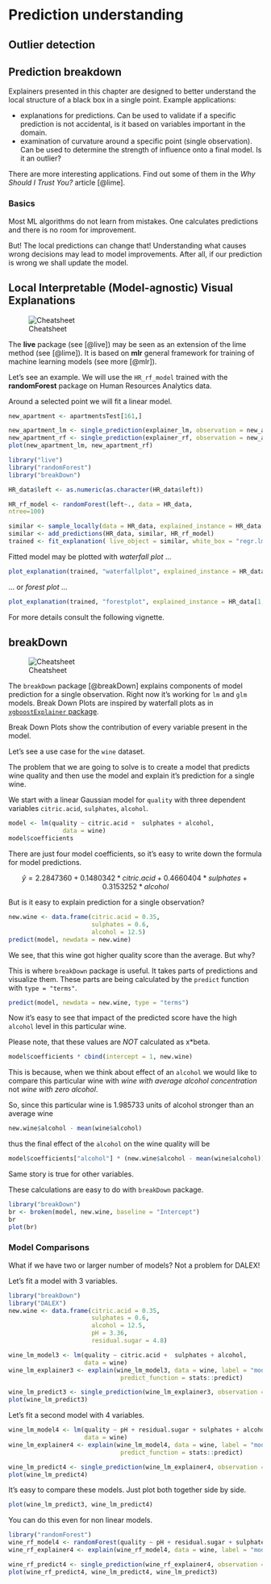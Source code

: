 # Prediction understanding {#predictionUnderstanding}

## Outlier detection

## Prediction breakdown {#predictionBreakdown}

Explainers presented in this chapter are designed to better understand the local structure of a black box in a single point. Example applications:

* explanations for predictions. Can be used to validate if a specific prediction is not accidental, is it based on variables important in the domain.
* examination of curvature around a specific point (single observation). Can be used to determine the strength of influence onto a final model. Is it an outlier?

There are more interesting applications. Find out some of them in the *Why Should I Trust You?* article [@lime].


### Basics

Most ML algorithms do not learn from mistakes. 
One calculates predictions and there is no room for improvement.

But! The local predictions can change that! Understanding what causes wrong decisions may lead to model improvements.
After all, if our prediction is wrong we shall update the model.


## Local Interpretable (Model-agnostic) Visual Explanations 

![Cheatsheet](images/DALEX_live.png)

The **live** package (see [@live]) may be seen as an extension of the lime method (see [@lime]). It is based on **mlr** general framework for training of machine learning models (see more [@mlr]).

Let's see an example. We will use the `HR_rf_model` trained with the **randomForest** package on Human Resources Analytics data.

Around a selected point we will fit a linear model.

```r
new_apartment <- apartmentsTest[161,]

new_apartment_lm <- single_prediction(explainer_lm, observation = new_apartment)
new_apartment_rf <- single_prediction(explainer_rf, observation = new_apartment)
plot(new_apartment_lm, new_apartment_rf)

```


```r
library("live")
library("randomForest")
library("breakDown")

HR_data$left <- as.numeric(as.character(HR_data$left))

HR_rf_model <- randomForest(left~., data = HR_data,
ntree=100)

similar <- sample_locally(data = HR_data, explained_instance = HR_data[1,], explained_var = "left", size = 2000)
similar <- add_predictions(HR_data, similar, HR_rf_model)
trained <- fit_explanation( live_object = similar, white_box = "regr.lm", selection = FALSE)
```

Fitted model may be plotted with *waterfall plot* ...

```r
plot_explanation(trained, "waterfallplot", explained_instance = HR_data[1,])
```

... or *forest plot* ...

```r
plot_explanation(trained, "forestplot", explained_instance = HR_data[1,])
```

For more details consult the following vignette.


## breakDown

![Cheatsheet](images/DALEX_breakDown.png)

The `breakDown` package [@breakDown] explains components of model prediction for a single observation. Right now it's working for `lm` and `glm` models. Break Down Plots are inspired by waterfall plots as in [`xgboostExplainer` package](https://github.com/AppliedDataSciencePartners/xgboostExplainer). 

Break Down Plots show the contribution of every variable present in the model. 

Let's see a use case for the `wine` dataset. 

The problem that we are going to solve is to create a model that predicts wine quality and then use the model and explain it’s prediction for a single wine.

We start with a linear Gaussian model for `quality` with three dependent variables `citric.acid`, `sulphates`, `alcohol`.

```r
model <- lm(quality ~ citric.acid +  sulphates + alcohol,
               data = wine)
model$coefficients
```

There are just four model coefficients, so it's easy to write down the formula for model predictions. 

$$
\hat y = 2.2847360  + 0.1480342 *  citric.acid + 0.4660404    * sulphates + 0.3153252 * alcohol
$$

But is it easy to explain prediction for a single observation?

```r
new.wine <- data.frame(citric.acid = 0.35,
                       sulphates = 0.6,
                       alcohol = 12.5)
predict(model, newdata = new.wine)
```

We see, that this wine got higher quality score than the average. But why?

This is where `breakDown` package is useful. It takes parts of predictions and visualize them. These parts are being calculated by the `predict` function with `type = "terms"`.

```r
predict(model, newdata = new.wine, type = "terms")
```

Now it's easy to see that impact of the predicted score have  the high `alcohol` level in this particular wine.

Please note, that these values are *NOT* calculated as x*beta.

```r
model$coefficients * cbind(intercept = 1, new.wine)
```

This is because, when we think about effect of an `alcohol` we would like to compare this particular wine with *wine with average alcohol concentration* not *wine with zero alcohol*. 

So, since this particular wine is $1.985733$ units of alcohol stronger than an average wine
```r
new.wine$alcohol - mean(wine$alcohol)
```
thus the final effect of the `alcohol` on the wine quality will be
```r
model$coefficients["alcohol"] * (new.wine$alcohol - mean(wine$alcohol))
```

Same story is true for other variables.

These calculations are easy to do with `breakDown` package.

```r
library("breakDown")
br <- broken(model, new.wine, baseline = "Intercept")
br
plot(br)
```

### Model Comparisons

What if we have two or larger number of models?
Not a problem for DALEX!

Let's fit a model with 3 variables.

```r
library("breakDown")
library("DALEX")
new.wine <- data.frame(citric.acid = 0.35,
                       sulphates = 0.6,
                       alcohol = 12.5,
                       pH = 3.36,
                       residual.sugar = 4.8)

wine_lm_model3 <- lm(quality ~ citric.acid +  sulphates + alcohol,
                     data = wine)
wine_lm_explainer3 <- explain(wine_lm_model3, data = wine, label = "model_3v",
                               predict_function = stats::predict)

wine_lm_predict3 <- single_prediction(wine_lm_explainer3, observation = new.wine)
plot(wine_lm_predict3)
```

Let's fit a second model with 4 variables.

```r
wine_lm_model4 <- lm(quality ~ pH + residual.sugar + sulphates + alcohol,
                     data = wine)
wine_lm_explainer4 <- explain(wine_lm_model4, data = wine, label = "model_4v",
                               predict_function = stats::predict)

wine_lm_predict4 <- single_prediction(wine_lm_explainer4, observation = new.wine)
plot(wine_lm_predict4)
```

It's easy to compare these models. Just plot both together side by side.

```r
plot(wine_lm_predict3, wine_lm_predict4)
```

You can do this even for non linear models.

```r
library("randomForest")
wine_rf_model4 <- randomForest(quality ~ pH + residual.sugar + sulphates + alcohol, data = wine)
wine_rf_explainer4 <- explain(wine_rf_model4, data = wine, label = "model_rf")

wine_rf_predict4 <- single_prediction(wine_rf_explainer4, observation = new.wine)
plot(wine_rf_predict4, wine_lm_predict4, wine_lm_predict3)
```

